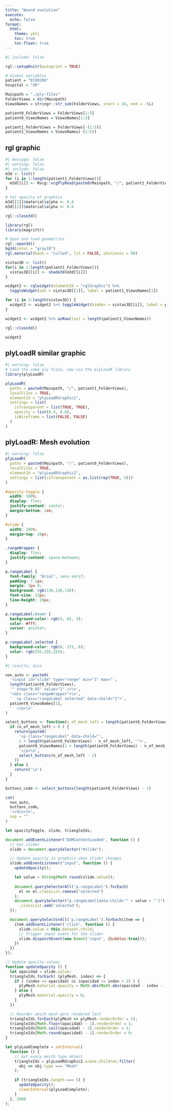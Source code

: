 ```yaml
---
title: "Wound evolution"
execute:
  echo: false
format:
  html:
    theme: yeti
    toc: true
    toc-float: true
---
```


```r
#| include: false

rgl::setupKnitr(autoprint = TRUE) 

# Global variables
patient = "EC00286"
hospital = "VD"

Mainpath = "./ply-files"
FolderViews = dir(Mainpath)
ViewsNames = stringr::str_sub(FolderViews, start = 10, end = -5L)

patient0_FolderViews = FolderViews[1:5]
patient0_ViewsNames = ViewsNames[1:5]

patient1_FolderViews = FolderViews[-(1:5)]
patient1_ViewsNames = ViewsNames[-(1:5)]
```

## rgl graphic

```r
#| message: false
#| warning: false
#| include: false
m3d <- list()
for (i in 1:length(patient1_FolderViews)){
  m3d[[i]] <- Rvcg::vcgPlyRead(paste0(Mainpath, "/", patient1_FolderViews[i]))  
}

# Set opacity of graphics
m3d[[1]]$material$alpha <- 0.4
m3d[[2]]$material$alpha <- 0.6

rgl::close3d()

library(rgl)
library(magrittr)

# Open and load geometries
rgl::open3d()
bg3d(color = "gray10")
rgl.material(back = "culled", lit = FALSE, shininess = 90)

vistas3D <- list()
for(i in 1:length(patient1_FolderViews)){
  vistas3D[[i]] <- shade3d(m3d[[i]])
}

widget2 <- rglwidget(elementId = "rglGraphic") %>% 
  toggleWidget(ids = vistas3D[[1]], label = patient1_ViewsNames[1])  

for (i in 2:length(vistas3D)) {
  widget2 <- widget2 %>% toggleWidget(hidden = vistas3D[[i]], label = patient1_ViewsNames[i])
}

widget2 <- widget2 %>% asRow(last = length(patient1_ViewsNames)) 

rgl::close3d()
```

```r
widget2
```

## plyLoadR similar graphic

```r
#| warning: false
# Load the same ply files, now via the plyLoadR library
library(plyLoadR)

plyLoadR(
  paths = paste0(Mainpath, "/", patient1_FolderViews),
  localFiles = TRUE,
  elementId = "plyLoadRGraphic1",
  settings = list(
    isTransparent = list(TRUE, TRUE),
    opacity = list(0.4, 0.6),
    isWireframe = list(FALSE, FALSE)
  )
)
```

## plyLoadR: Mesh evolution

```r
#| warning: false
plyLoadR(
  paths = paste0(Mainpath, "/", patient0_FolderViews),
  localFiles = TRUE,
  elementId = "plyLoadRGraphic2",
  settings = list(isTransparent = as.list(rep(TRUE, 5)))
)
```

<!-- Opacity controls -->
```css
#opacity-toggle {
  width: 100%;
  display: flex;
  justify-content: center;
  margin-bottom: 1em;
}

#slide {
  width: 100%;
  margin-top: 20px;
}

.rangeWrapper {
  display: flex;
  justify-content: space-between;
}

p.rangeLabel {
  font-family: "Arial", sans-serif;
  padding: 7.5px;
  margin: 5px 0;
  background: rgb(136,136,136);
  font-size: 15px;
  line-height: 20px;
}

p.rangeLabel:hover {
  background-color: rgb(3, 82, 3);
  color: #fff;
  cursor: pointer;
}

p.rangeLabel.selected {
  background-color: rgb(8, 173, 8);
  color: rgb(255,255,255);
}
```

<!-- Visibility toggle buttons -->
```r
#| results: asis

non_auto <- paste0(
  '<input id="slide" type="range" min="1" max="',
  length(patient0_FolderViews),
  '" step="0.05" value="1" />\n',
  '<div class="rangeWrapper">\n',
  '  <p class="rangeLabel selected" data-child="1">',
  patient0_ViewsNames[1],
  '  </p>\n'
)

select_buttons <- function(n_of_mesh_left = length(patient0_FolderViews)) {
  if (n_of_mesh_left > 0 ) {
    return(paste0(
      '<p class="rangeLabel" data-child="',
      1 + length(patient0_FolderViews) - n_of_mesh_left, '">',
      patient0_ViewsNames[1 + length(patient0_FolderViews) - n_of_mesh_left],
      '</p>\n',
      select_buttons(n_of_mesh_left - 1)
    ))
  } else {
    return('\n')
  }
}

buttons_code <- select_buttons(length(patient0_FolderViews) - 1)

cat(
  non_auto,
  buttons_code,
  '</div>\n',
  sep = ""
)
```

<!-- Opacity controls interactivity -->
```js
let opacityToggle, slide, triangleIds;

document.addEventListener('DOMContentLoaded', function () {
  // Get slider
  slide = document.querySelector("#slide");

  // Update opacity in graphics when slider changes
  slide.addEventListener("input", function () {
    updateOpacity();

    let value = String(Math.round(slide.value));
    
    document.querySelectorAll('p.rangeLabel').forEach(
      el => el.classList.remove("selected")
    );
    document.querySelector("p.rangeLabel[data-child='" + value + "']")
      .classList.add('selected');
  });

  document.querySelectorAll('p.rangeLabel').forEach(item => {
    item.addEventListener('click', function () {
      slide.value = this.dataset.child;
      // Trigger input event for the slider
      slide.dispatchEvent(new Event('input', {bubbles:true}));
    })
  })
});

// Update opacity values
function updateOpacity () {
  let opacidad = slide.value;
  triangleIds.forEach( (plyMesh, index) => {
    if ( (index <= opacidad) && (opacidad <= index + 2) ) {
      plyMesh.material.opacity = Math.abs(Math.abs(opacidad - index - 1) - 1);
    } else {
      plyMesh.material.opacity = 0;
    }
  })

  // Reorder which mesh gets rendered last
  triangleIds.forEach(plyMesh => plyMesh.renderOrder = 2);
  triangleIds[Math.floor(opacidad) - 1].renderOrder = 1;
  triangleIds[Math.ceil(opacidad) - 1].renderOrder = 1;
  triangleIds[Math.round(opacidad) - 1].renderOrder = 0;
}

let plyLoadComplete = setInterval(
  function () {
    // Get every mesth type object
    triangleIds = plyLoadRGraphic2.scene.children.filter(
      obj => obj.type === "Mesh"
    );

    if (triangleIds.length === 5) {
      updateOpacity();
      clearInterval(plyLoadComplete);
    }
  }, 2000
);
```